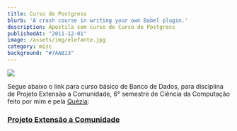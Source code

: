 ```yaml
---
title: Curso de Postgress
blurb: 'A crash course in writing your own Babel plugin.'
description: Apostila com curso de Curso de Postgress
publishedAt: "2011-12-01"
image: /assets/img/elefante.jpg
category: misc
background: "#7AAB13"
---
```


![](/assets/img/elefante.jpg)

Segue abaixo o link para curso básico de Banco de Dados, para disciplina de Projeto Extensão a Comunidade, 6° semestre de Ciência da Computação feito por mim e pela [Quézia](https://twitter.com/#!/queziabjq "twitter Quezia"):

### **[Projeto Extensão a Comunidade](http://tgmarinho.files.wordpress.com/2011/12/pec_atualizado.pdf)**
